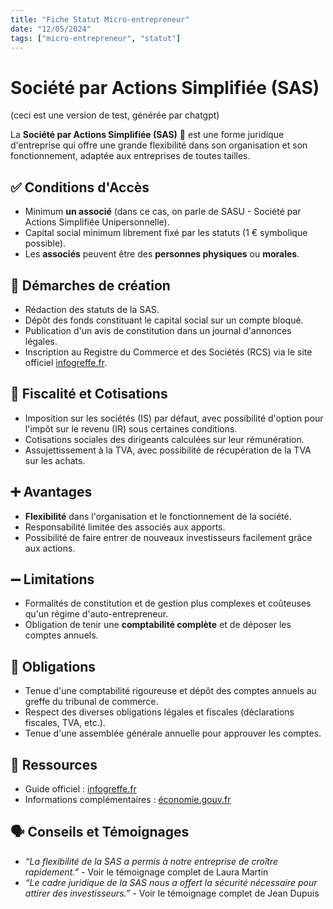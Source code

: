 ```yaml
---
title: "Fiche Statut Micro-entrepreneur"
date: "12/05/2024"
tags: ["micro-entrepreneur", "statut"]
---
```


# Société par Actions Simplifiée (SAS)

(ceci est une version de test, générée par chatgpt)

La **Société par Actions Simplifiée (SAS)** 🏢 est une forme juridique d'entreprise qui offre une grande flexibilité dans son organisation et son fonctionnement, adaptée aux entreprises de toutes tailles.

## ✅ Conditions d'Accès

- Minimum **un associé** (dans ce cas, on parle de SASU - Société par Actions Simplifiée Unipersonnelle).
- Capital social minimum librement fixé par les statuts (1 € symbolique possible).
- Les **associés** peuvent être des **personnes physiques** ou **morales**.

## 📜 Démarches de création

- Rédaction des statuts de la SAS.
- Dépôt des fonds constituant le capital social sur un compte bloqué.
- Publication d'un avis de constitution dans un journal d'annonces légales.
- Inscription au Registre du Commerce et des Sociétés (RCS) via le site officiel [infogreffe.fr](https://www.infogreffe.fr/).

## 🤑 Fiscalité et Cotisations

- Imposition sur les sociétés (IS) par défaut, avec possibilité d'option pour l'impôt sur le revenu (IR) sous certaines conditions.
- Cotisations sociales des dirigeants calculées sur leur rémunération.
- Assujettissement à la TVA, avec possibilité de récupération de la TVA sur les achats.

## ➕ Avantages

- **Flexibilité** dans l'organisation et le fonctionnement de la société.
- Responsabilité limitée des associés aux apports.
- Possibilité de faire entrer de nouveaux investisseurs facilement grâce aux actions.

## ➖ Limitations

- Formalités de constitution et de gestion plus complexes et coûteuses qu'un régime d'auto-entrepreneur.
- Obligation de tenir une **comptabilité complète** et de déposer les comptes annuels.

## 🚓 Obligations

- Tenue d'une comptabilité rigoureuse et dépôt des comptes annuels au greffe du tribunal de commerce.
- Respect des diverses obligations légales et fiscales (déclarations fiscales, TVA, etc.).
- Tenue d'une assemblée générale annuelle pour approuver les comptes.

## 🛜 Ressources

- Guide officiel : [infogreffe.fr](https://www.infogreffe.fr/)
- Informations complémentaires : [économie.gouv.fr](https://www.economie.gouv.fr/entreprises/societe-actions-simplifiee-sas)

## 🗣️ Conseils et Témoignages

- _“La flexibilité de la SAS a permis à notre entreprise de croître rapidement.”_ - Voir le témoignage complet de Laura Martin
- _“Le cadre juridique de la SAS nous a offert la sécurité nécessaire pour attirer des investisseurs.”_ - Voir le témoignage complet de Jean Dupuis
